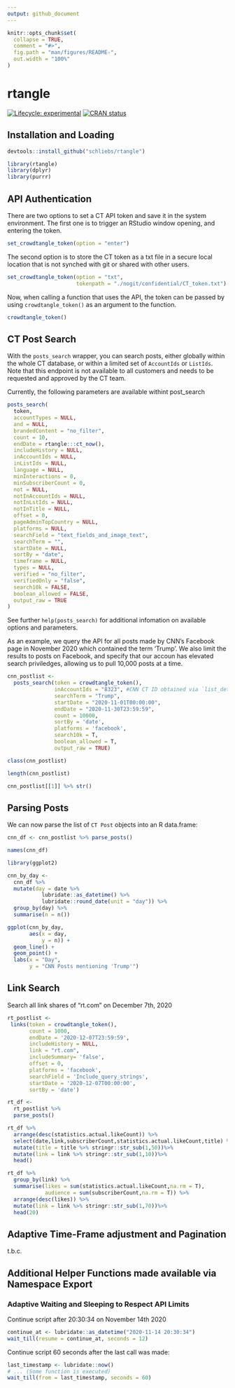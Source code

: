 ```yaml
---
output: github_document
---
```


<!-- README.md is generated from README.Rmd. Please edit that file -->

```r
knitr::opts_chunk$set(
  collapse = TRUE,
  comment = "#>",
  fig.path = "man/figures/README-",
  out.width = "100%"
)
```

# rtangle

<!-- badges: start -->
[![Lifecycle: experimental](https://img.shields.io/badge/lifecycle-experimental-orange.svg)](https://www.tidyverse.org/lifecycle/#experimental)
[![CRAN status](https://www.r-pkg.org/badges/version/ggecon)](https://CRAN.R-project.org/package=ggecon)
<!-- badges: end -->


## Installation and Loading

``` r
devtools::install_github("schliebs/rtangle")
```

```r
library(rtangle)
library(dplyr)
library(purrr)
```

## API Authentication

There are two options to set a CT API token and save it in the system environment. The first one is to trigger an RStudio window opening, and entering the token.

```r
set_crowdtangle_token(option = "enter")
```

The second option is to store the CT token as a txt file in a secure local location that is not synched with git or shared with other users.

```r
set_crowdtangle_token(option = "txt",
                      tokenpath = "./nogit/confidential/CT_token.txt")
```

Now, when calling a function that uses the API, the token can be passed by using `crowdtangle_token()` as an argument to the function. 

```r
crowdtangle_token()
```

## CT Post Search

With the `posts_search` wrapper, you can search posts, either globally within the whole CT database, or within a limited set of `AccountIds` or `ListIds`. Note that this endpoint is not available to all customers and needs to be requested and approved by the CT team. 

Currently, the following parameters are available withint post_search

```r
posts_search(
  token,
  accountTypes = NULL,
  and = NULL,
  brandedContent = "no_filter",
  count = 10,
  endDate = rtangle:::ct_now(),
  includeHistory = NULL,
  inAccountIds = NULL,
  inListIds = NULL,
  language = NULL,
  minInteractions = 0,
  minSubscriberCount = 0,
  not = NULL,
  notInAccountIds = NULL,
  notInLstIds = NULL,
  notInTitle = NULL,
  offset = 0,
  pageAdminTopCountry = NULL,
  platforms = NULL,
  searchField = "text_fields_and_image_text",
  searchTerm = "",
  startDate = NULL,
  sortBy = "date",
  timeframe = NULL,
  types = NULL,
  verified = "no_filter",
  verifiedOnly = "false",
  search10k = FALSE,
  boolean_allowed = FALSE,
  output_raw = TRUE
)
```

See further `help(posts_search)` for additional infomation on available options and parameters.

As an example, we query the API for all posts made by CNN's Facebook page in November 2020 which contained the term 'Trump'. We also limit the results to posts on Facebook, and specify that our accoun has elevated search priviledges, allowing us to pull 10,000 posts at a time. 

```r
cnn_postlist <- 
  posts_search(token = crowdtangle_token(),
               inAccountIds = "8323", #CNN CT ID obtained via `list_details()`
               searchTerm = "Trump",
               startDate = "2020-11-01T00:00:00",
               endDate = "2020-11-30T23:59:59",
               count = 10000,
               sortBy = 'date',
               platforms = 'facebook',
               search10k = T,
               boolean_allowed = T,
               output_raw = TRUE)
```
```r
class(cnn_postlist)
```

```r
length(cnn_postlist)
```
```r
cnn_postlist[[1]] %>% str()
```


## Parsing Posts

We can now parse the list of `CT Post` objects into an R data.frame:

```r
cnn_df <- cnn_postlist %>% parse_posts()
```

```r
names(cnn_df)
```

```r
library(ggplot2)

cnn_by_day <- 
  cnn_df %>% 
  mutate(day = date %>% 
           lubridate::as_datetime() %>% 
           lubridate::round_date(unit = "day")) %>% 
  group_by(day) %>% 
  summarise(n = n())

ggplot(cnn_by_day,
       aes(x = day,
           y = n)) + 
  geom_line() + 
  geom_point() +
  labs(x = "Day",
       y = "CNN Posts mentioning 'Trump'")
```


## Link Search

Search all link shares of "rt.com" on December 7th, 2020

```r
rt_postlist <-
 links(token = crowdtangle_token(),
       count = 1000,
       endDate = '2020-12-07T23:59:59',
       includeHistory = NULL,
       link = "rt.com",
       includeSummary= 'false',
       offset = 0,
       platforms = 'facebook',
       searchField = 'Include_query_strings',
       startDate = '2020-12-07T00:00:00',
       sortBy = 'date')
```


```r
rt_df <- 
  rt_postlist %>% 
  parse_posts()
```

```r
rt_df %>% 
  arrange(desc(statistics.actual.likeCount)) %>% 
  select(date,link,subscriberCount,statistics.actual.likeCount,title) %>% 
  mutate(title = title %>% stringr::str_sub(1,50))%>%
  mutate(link = link %>% stringr::str_sub(1,10))%>%
  head()
```
```r
rt_df %>% 
  group_by(link) %>% 
  summarise(likes = sum(statistics.actual.likeCount,na.rm = T),
            audience = sum(subscriberCount,na.rm = T)) %>% 
  arrange(desc(likes)) %>% 
  mutate(link = link %>% stringr::str_sub(1,70))%>%
  head(20)
```

## Adaptive Time-Frame adjustment and Pagination

t.b.c.


## Additional Helper Functions made available via Namespace Export

### Adaptive Waiting and Sleeping to Respect API Limits

Continue script after 20:30:34 on November 14th 2020

```r
continue_at <- lubridate::as_datetime("2020-11-14 20:30:34")
wait_till(resume = continue_at, seconds = 12)
```

Continue script 60 seconds after the last call was made:

```r
last_timestamp <- lubridate::now()
# ... (Some function is executed)
wait_till(from = last_timestamp, seconds = 60)
```

